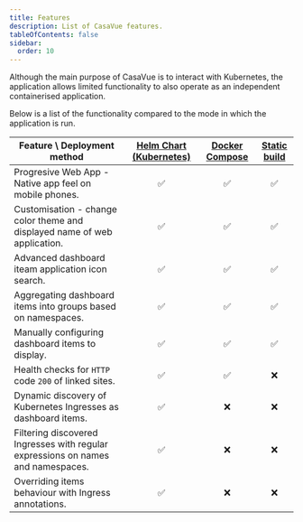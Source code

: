 ```yaml
---
title: Features
description: List of CasaVue features.
tableOfContents: false
sidebar:
  order: 10
---
```


Although the main purpose of CasaVue is to interact with Kubernetes, the application allows limited functionality to also operate as an independent containerised application.

Below is a list of the functionality compared to the mode in which the application is run.

| Feature \ Deployment method | [Helm Chart (Kubernetes)](/deployment/deploy_helm_chart) | [Docker Compose](/deployment/deploy_docker/#usage) | [Static build](/deployment/deploy_docker/#static-mode) |
| --- | :---: | :---: | :---: |
| Progresive Web App - Native app feel on mobile phones. | ✅ | ✅ | ✅ |
| Customisation - change color theme and displayed name of web application. | ✅ | ✅ | ✅ |
| Advanced dashboard iteam application icon search. | ✅ | ✅ | ✅ |
| Aggregating dashboard items into groups based on namespaces. | ✅ | ✅ | ✅ |
| Manually configuring dashboard items to display. | ✅ | ✅ | ✅ |
| Health checks for `HTTP` code `200` of linked sites. | ✅ | ✅ | ❌ |
| Dynamic discovery of Kubernetes Ingresses as dashboard items. | ✅ | ❌ | ❌ |
| Filtering discovered Ingresses with regular expressions on names and namespaces. | ✅ | ❌ | ❌ |
| Overriding items behaviour with Ingress annotations. | ✅ | ❌ | ❌ |
